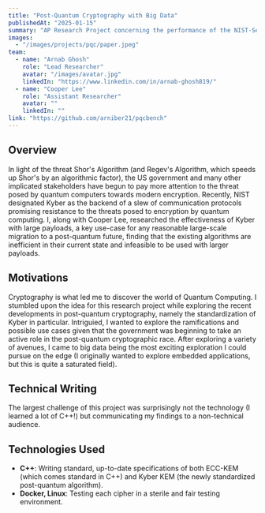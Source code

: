 ```yaml
---
title: "Post-Quantum Cryptography with Big Data"
publishedAt: "2025-01-15"
summary: "AP Research Project concerning the performance of the NIST-Selected Federal post-quantum cryptographic standards."
images:
  - "/images/projects/pqc/paper.jpeg"
team:
  - name: "Arnab Ghosh"
    role: "Lead Researcher"
    avatar: "/images/avatar.jpg"
    linkedIn: "https://www.linkedin.com/in/arnab-ghosh819/"
  - name: "Cooper Lee"
    role: "Assistant Researcher"
    avatar: ""
    linkedIn: "" 
link: "https://github.com/arniber21/pqcbench"
---
```

  
## Overview
In light of the threat Shor's Algorithm (and Regev's Algorithm, which speeds up Shor's by an algorithmic factor), 
the US government and many other implicated stakeholders have begun to pay more attention to the threat posed by 
quantum computers towards modern encryption. Recently, NIST designated Kyber as the backend of a slew of communication
protocols promising resistance to the threats posed to encryption by quantum computing. I, along with Cooper Lee, 
 researched the effectiveness of Kyber with large payloads, a key use-case for any reasonable large-scale migration 
 to a post-quantum future, finding that the existing algorithms are inefficient in their current state and infeasible
  to be used with larger payloads. 

## Motivations
Cryptography is what led me to discover the world of Quantum Computing. I stumbled upon the idea for this research project 
while exploring the recent developments in post-quantum cryptography, namely the standardization of Kyber in particular. 
Intriguied, I wanted to explore the ramifications and possible use cases given that the government was beginning to take an active role
in the post-quantum cryptographic race. After exploring a variety of avenues, I came to big data being the most exciting
exploration I could pursue on the edge (I originally wanted to explore embedded applications, but this is quite a saturated field). 

## Technical Writing
The largest challenge of this project was surprisingly not the technology (I learned a lot of C++!) but communicating my findings
to a non-technical audience.  

## Technologies Used
- **C++**: Writing standard, up-to-date specifications of both ECC-KEM (which comes standard in C++) and Kyber KEM (the newly standardized post-quantum algorithm). 
- **Docker, Linux**: Testing each cipher in a sterile and fair testing environment. 